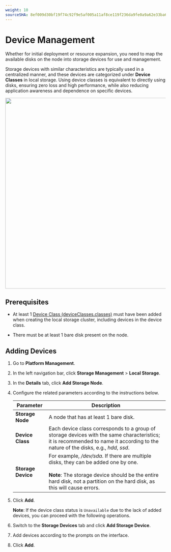 ```yaml
---
weight: 10
sourceSHA: 8ef009d30bf19f74c92f9e5af005a11af8ce119f236da9fe0a9a62e33ba6235b
---
```


# Device Management

Whether for initial deployment or resource expansion, you need to map the available disks on the node into storage devices for use and management.

Storage devices with similar characteristics are typically used in a centralized manner, and these devices are categorized under **Device Classes** in local storage. Using device classes is equivalent to directly using disks, ensuring zero loss and high performance, while also reducing application awareness and dependence on specific devices.

<img src="../assets/topolvmdevice.png" width="600" />

## Prerequisites

- At least 1 [Device Class (deviceClasses.classes)](./create_topolvm.mdx) must have been added when creating the local storage cluster, including devices in the device class.

- There must be at least 1 bare disk present on the node.

## Adding Devices

1. Go to **Platform Management**.

2. In the left navigation bar, click **Storage Management** > **Local Storage**.

3. In the **Details** tab, click **Add Storage Node**.

4. Configure the related parameters according to the instructions below.

   | Parameter         | Description                                                                          |
   | ----------------- | ---------------------------------------------------------------------------------- |
   | **Storage Node**  | A node that has at least 1 bare disk.                                             |
   | **Device Class**  | Each device class corresponds to a group of storage devices with the same characteristics; it is recommended to name it according to the nature of the disks, e.g., *hdd*, *ssd*. |
   | **Storage Device** | For example, */dev/sda*. If there are multiple disks, they can be added one by one. <br /> <br /> <b>Note</b>: The storage device should be the entire hard disk, not a partition on the hard disk, as this will cause errors. |

5. Click **Add**.

   **Note**: If the device class status is `Unavailable` due to the lack of added devices, you can proceed with the following operations.

6. Switch to the **Storage Devices** tab and click **Add Storage Device**.

7. Add devices according to the prompts on the interface.

8. Click **Add**.
